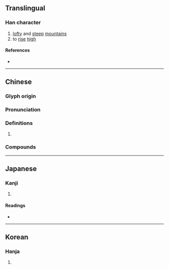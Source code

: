 {{character info}}
==Translingual==
{{Han simplified forms|巑|㠝|𰏁}}

===Han character===
{{Han char|rn=46|rad=山|as=19|sn=22|four=24786|canj=UHUC|ids=⿰山贊}}

# [[lofty]] and [[steep]] [[mountain]]s
# to [[rise]] [[high]]

====References====
* {{Han ref|kx=0322.410|dkj=08638|dj=0623.080|hdz=10808.100|uh=5DD1|ud=24017|bh=F6DE|bd=63198}}

----

==Chinese==
{{zh-forms|s=𰏁|alt=㠝}}

===Glyph origin===
{{Han etym}}

===Pronunciation===
{{zh-pron
|m=cuán
|c=cyun4
|mc=y
|oc=y
|cat=a
}}

===Definitions===
{{zh-hanzi}}

# {{zh-used|巑岏}}

===Compounds===
{{zh-der|巑岏}}

----

==Japanese==

{{ja-kanji forms|㠝|巑}}

===Kanji===
{{ja-kanji|grade=|rs=山19}}

# {{rfdef|ja|sort=山19}}

====Readings====
* {{ja-readings|on=さん,ざん|kun=}}

----

==Korean==

===Hanja===
{{ko-hanja|찬}}

# {{rfdef|ko|sort=山19}}